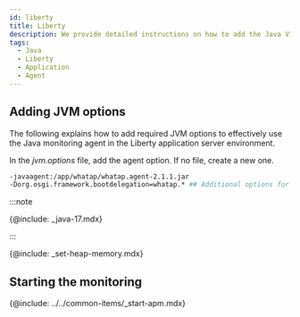 ```yaml
---
id: liberty
title: Liberty
description: We provide detailed instructions on how to add the Java Virtual Machine (JVM) option to integrate the WhaTap monitoring solution into the Liberty applications. Through this document, you can learn step by step how to apply the required JVM settings to monitor the performance and availability for Liberty applications after installing the Java agent. It includes the configuration of required JVM options during agent installation, optimal configuration for smooth integration with Liberty, and histogram query methods.
tags:
  - Java
  - Liberty
  - Application
  - Agent
---
```


## Adding JVM options

The following explains how to add required JVM options to effectively use the Java monitoring agent in the Liberty application server environment.

In the _jvm.options_ file, add the agent option. If no file, create a new one.

```bash title=/wasliberty/usr/servers/defaultServer/jvm.options {2} showLineNumbers
-javaagent:/app/whatap/whatap.agent-2.1.1.jar
-Dorg.osgi.framework.bootdelegation=whatap.* ## Additional options for OSGI framework configuration ##
```

:::note

{@include: _java-17.mdx} 

:::

{@include: _set-heap-memory.mdx} 

## Starting the monitoring

{@include: ../../common-items/_start-apm.mdx} 
